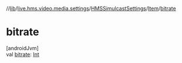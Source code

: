 //[lib](../../../../index)/[live.hms.video.media.settings](../../index)/[HMSSimulcastSettings](../index)/[Item](index)/[bitrate](bitrate)

# bitrate

[androidJvm]\
val [bitrate](bitrate): [Int](https://kotlinlang.org/api/latest/jvm/stdlib/kotlin/-int/index.html)
